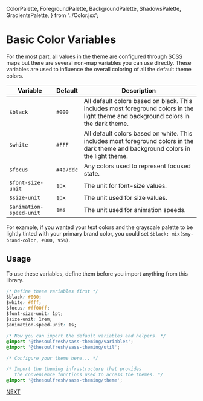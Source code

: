   ColorPalette,
  ForegroundPalette,
  BackgroundPalette,
  ShadowsPalette,
  GradientsPalette,
} from '../Color.jsx';

<Meta title="Colors/Globals" />

# Basic Color Variables

For the most part, all values in the theme are configured through SCSS maps
but there are several non-map variables you can use directly. These variables
are used to influence the overall coloring of all the default theme colors.

| Variable | Default | Description |
| --- | --- | --- |
| `$black` | `#000` | All default colors based on black. This includes most foreground colors in the light theme and background colors in the dark theme. |
| `$white` | `#FFF` | All default colors based on white. This includes most foreground colors in the dark theme and background colors in the light theme. |
| `$focus` | `#4a7ddc` | Any colors used to represent focused state. |
| `$font-size-unit` | `1px` | The unit for font-size values. |
| `$size-unit` | `1px` | The unit used for size values. |
| `$animation-speed-unit` | `1ms` | The unit used for animation speeds. |

For example, if you wanted your text colors and the grayscale palette to be lightly
tinted with your primary brand color, you could set `$black: mix($my-brand-color, #000, 95%)`.

## Usage

To use these variables, define them before you import anything from this
library.

```css
/* Define these variables first */
$black: #000;
$white: #fff;
$focus: #ff00ff;
$font-size-unit: 1pt;
$size-unit: 1rem;
$animation-speed-unit: 1s;

/* Now you can import the default variables and helpers. */
@import '@thesoulfresh/sass-theming/variables';
@import '@thesoulfresh/sass-theming/util';

/* Configure your theme here... */

/* Import the theming infrastructure that provides
   the convenience functions used to access the themes. */
@import '@thesoulfresh/sass-theming/theme';
```

[NEXT](/?path=/docs/colors-foreground-palette--foreground-palette)
